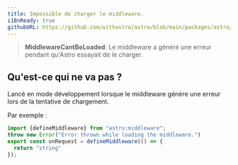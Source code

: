```yaml
---
title: Impossible de charger le middleware.
i18nReady: true
githubURL: https://github.com/withastro/astro/blob/main/packages/astro/src/core/errors/errors-data.ts
---
```


> **MiddlewareCantBeLoaded**: Le middleware a généré une erreur pendant qu'Astro essayait de le charger.

## Qu'est-ce qui ne va pas ?
Lancé en mode développement lorsque le middleware génère une erreur lors de la tentative de chargement.

Par exemple :
```ts
import {defineMiddleware} from "astro:middleware";
throw new Error("Error thrown while loading the middleware.")
export const onRequest = defineMiddleware(() => {
  return "string"
});
```
